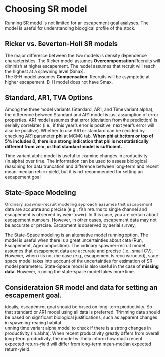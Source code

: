 # Choosing SR model
Running SR model is not limited for an escapement goal analyses. The model is useful for understanding biological profile of the stock. 

## Ricker vs. Beverton-Holt SR models
The major difference between the two models is density dependence characteristics.
The Ricker model assumes **Overcompensation**:Recruits will diminish at higher escapement. The model assumes that recruit will reach the highest at a spawning level (Smax).  
The B-H model assumes **Compensation**: Recruits will be asymptotic at higher escapement. B-H model does not have Smax.  

## Standard, AR1, TVA Options
Among the three model variants (Standard, AR1, and Time variant alpha), the difference between Standard and AR1 model is just assumption of error properties.  AR1 model assumes that error (deviation from the prediction) is serially correlated (i.e., if this year's error is positive, next year's error will also be positive).  Whether to use AR1 or standard can be decided by checking AR1 parameter **phi** at MCMC tab. **When phi at bottom or top of 5% includes 0, there is a strong indication that phi is not statistically different from zero, or that standard model is sufficient.**

Time variant alpha model is useful to examine changes in productivity (ln.alpha) over time. The information can be used to assess biological reasoning for data truncation and difference between long-term and recent mean-median return-yield, but it is not recommended for setting an escapement goal.

## State-Space Modeling
Ordinary spawner-recruit modeling approach assumes that escapement data are accurate and precise (e.g., fish returns to single channel and escapement is observed by weir-tower). In this case, you are certain about escapement numbers.  However, in other cases, escapement data may not be accurate or precise. Escapment is observed by aerial survey, 

The State-Space modeling is an alternative model running option.  The model is useful when there is a great uncertainties about data (Run, Escapement, Age composition).  The ordinary spawner-recruit model assumes that escapement data are accurate and precise (i.e., small CV).  However, when this not the case (e.g., escapement is reconstructed), state-space model takes into account of the uncertainties for estimation of SR model parameters.  State-Space model is also useful in the case of **missing data**.  However, running the state-space model takes more time. 


## Considerataion SR model and data for setting an escapement goal. 

Ideally, escapement goal should be based on long-term productivity. So that standard or AR1 model using all data is preferred. Trimming data should be based on significant biological justifications, such as apparent changes in spawning-rearing habitat.       
unning time variant alpha model to check if there is a strong changes in productivity (ln.alpha). When recent productivity greatly differs from overall long-term productivity, the model will help inform how much recent expected return-yield will differ from long-term mean-median expected return-yield. 




